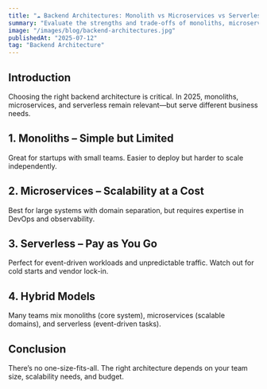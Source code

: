 ```yaml
---
title: "☁️ Backend Architectures: Monolith vs Microservices vs Serverless in 2025"
summary: "Evaluate the strengths and trade-offs of monoliths, microservices, and serverless backends in 2025."
image: "/images/blog/backend-architectures.jpg"
publishedAt: "2025-07-12"
tag: "Backend Architecture"
---
```


## Introduction

Choosing the right backend architecture is critical. In 2025, monoliths, microservices, and serverless remain relevant—but serve different business needs.

## 1. Monoliths – Simple but Limited

Great for startups with small teams. Easier to deploy but harder to scale independently.

## 2. Microservices – Scalability at a Cost

Best for large systems with domain separation, but requires expertise in DevOps and observability.

## 3. Serverless – Pay as You Go

Perfect for event-driven workloads and unpredictable traffic. Watch out for cold starts and vendor lock-in.

## 4. Hybrid Models

Many teams mix monoliths (core system), microservices (scalable domains), and serverless (event-driven tasks).

## Conclusion

There’s no one-size-fits-all. The right architecture depends on your team size, scalability needs, and budget.
